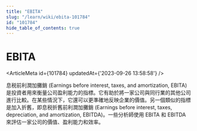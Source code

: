 ```yaml
---
title: "EBITA"
slug: "/learn/wiki/ebita-101784"
id: "101784"
hide_table_of_contents: true
---
```



# EBITA

<ArticleMeta id={101784} updatedAt={'2023-09-26 13:58:58'} />
<div className='border-solid border-b border-t-0 my-4 border-[var(--ifm-color-gray-300)]' />

息税前利潤加攤銷 (Earnings before interest, taxes, and amortization, EBITA) 是投資者用來衡量公司盈利能力的指標。它有助於將一家公司與同行業的其他公司進行比較。在某些情況下，它還可以更準確地反映企業的價值。另一個類似的指標是加入折舊，即息税折舊前利潤加攤銷 (Earnings before interest, taxes, depreciation, and amortization, EBITDA)。一些分析師使用 EBITA 和 EBITDA 來評估一家公司的價值、盈利能力和效率。
